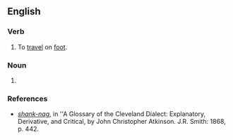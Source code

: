 ==English==

===Verb===
{{en-verb|shank-nag|g|ed}}

# {{lb|en|idiomatic|archaic}} To [[travel]] on [[foot]].

===Noun===
{{en-noun}}

# {{lb|en|idiomatic}} {{archaic spelling of|en|shanks' nag}}

===References===
* ''[http://books.google.com/books?id=MMcRAAAAIAAJ&pg=PA442&dq=%22shanks%27+nag%22&lr=&ei=rZxgR6TGN4KotgOgz5iFBw shank-nag]'', in ''A Glossary of the Cleveland Dialect: Explanatory, Derivative, and Critical, by John Christopher Atkinson. J.R. Smith: 1868, p. 442.